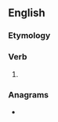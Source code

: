==English==

===Etymology===
{{suffix|en|reply|est|nocat=1}}

===Verb===
{{head|en|verb form}}

# {{en-archaic second-person singular of|reply|lang=en}}

===Anagrams===
* {{anagrams|en|a=eeilprst|epistler|peitrels|peltries|perlites|rep-tiles|reptiles|spirelet}}